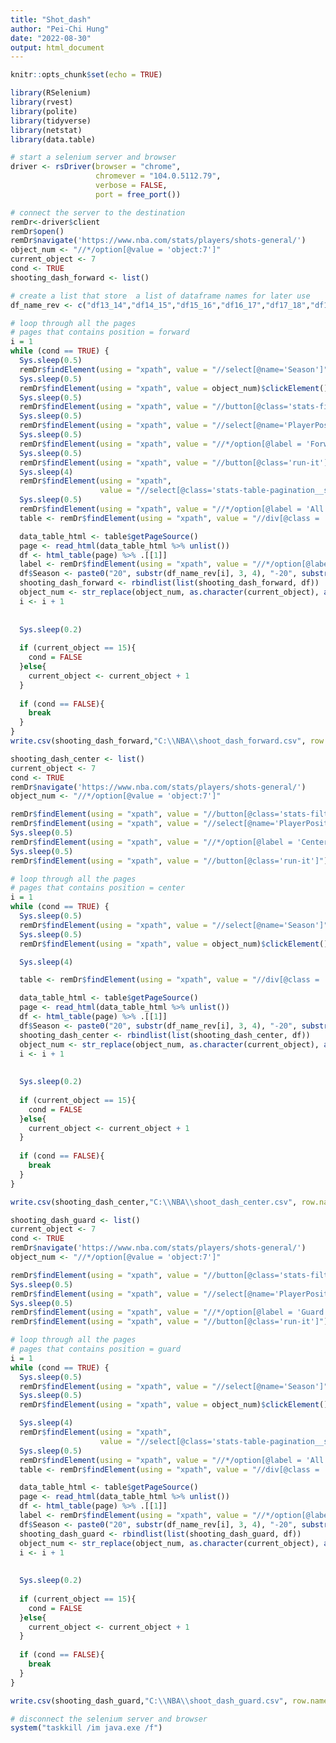 ---
title: "Shot_dash"
author: "Pei-Chi Hung"
date: "2022-08-30"
output: html_document
---

```{r setup, include=FALSE}
knitr::opts_chunk$set(echo = TRUE)
```


```{r}
library(RSelenium)
library(rvest)
library(polite)
library(tidyverse)
library(netstat)
library(data.table)
```

```{r shooting season 2021-2022}
# start a selenium server and browser
driver <- rsDriver(browser = "chrome",
                   chromever = "104.0.5112.79",
                   verbose = FALSE, 
                   port = free_port())

# connect the server to the destination
remDr<-driver$client
remDr$open()
remDr$navigate('https://www.nba.com/stats/players/shots-general/')
object_num <- "//*/option[@value = 'object:7']"
current_object <- 7
cond <- TRUE
shooting_dash_forward <- list()

# create a list that store  a list of dataframe names for later use
df_name_rev <- c("df13_14","df14_15","df15_16","df16_17","df17_18","df18_19","df19_20","df20_21","df21_22") %>% rev()

```

```{r}
# loop through all the pages
# pages that contains position = forward 
i = 1
while (cond == TRUE) {
  Sys.sleep(0.5)
  remDr$findElement(using = "xpath", value = "//select[@name='Season']")$clickElement()
  Sys.sleep(0.5)
  remDr$findElement(using = "xpath", value = object_num)$clickElement()
  Sys.sleep(0.5)
  remDr$findElement(using = "xpath", value = "//button[@class='stats-filters-advanced__toggle']")$clickElement() 
  Sys.sleep(0.5)
  remDr$findElement(using = "xpath", value = "//select[@name='PlayerPosition']")$clickElement()
  Sys.sleep(0.5)
  remDr$findElement(using = "xpath", value = "//*/option[@label = 'Forward']")$clickElement()
  Sys.sleep(0.5)
  remDr$findElement(using = "xpath", value = "//button[@class='run-it']")$clickElement()
  Sys.sleep(4)
  remDr$findElement(using = "xpath", 
                    value = "//select[@class='stats-table-pagination__select ng-pristine ng-untouched ng-valid ng-not-empty']")$clickElement()
  Sys.sleep(0.5)
  remDr$findElement(using = "xpath", value = "//*/option[@label = 'All']")$clickElement()
  table <- remDr$findElement(using = "xpath", value = "//div[@class = 'nba-stat-table__overflow']")

  data_table_html <- table$getPageSource()
  page <- read_html(data_table_html %>% unlist())
  df <- html_table(page) %>% .[[1]]
  label <- remDr$findElement(using = "xpath", value = "//*/option[@label = 'All']")$clickElement()
  df$Season <- paste0("20", substr(df_name_rev[i], 3, 4), "-20", substr(df_name_rev[i], 6, 7)) 
  shooting_dash_forward <- rbindlist(list(shooting_dash_forward, df))
  object_num <- str_replace(object_num, as.character(current_object), as.character(current_object+1))
  i <- i + 1 
  
  
  Sys.sleep(0.2)
  
  if (current_object == 15){
    cond = FALSE
  }else{
    current_object <- current_object + 1
  }
  
  if (cond == FALSE){
    break
  }
}
write.csv(shooting_dash_forward,"C:\\NBA\\shoot_dash_forward.csv", row.names = TRUE)

```

```{r}
shooting_dash_center <- list()
current_object <- 7
cond <- TRUE
remDr$navigate('https://www.nba.com/stats/players/shots-general/')
object_num <- "//*/option[@value = 'object:7']"

remDr$findElement(using = "xpath", value = "//button[@class='stats-filters-advanced__toggle']")$clickElement()
remDr$findElement(using = "xpath", value = "//select[@name='PlayerPosition']")$clickElement()
Sys.sleep(0.5)
remDr$findElement(using = "xpath", value = "//*/option[@label = 'Center']")$clickElement()
Sys.sleep(0.5)
remDr$findElement(using = "xpath", value = "//button[@class='run-it']")$clickElement()

# loop through all the pages
# pages that contains position = center 
i = 1
while (cond == TRUE) {
  Sys.sleep(0.5)
  remDr$findElement(using = "xpath", value = "//select[@name='Season']")$clickElement()
  Sys.sleep(0.5)
  remDr$findElement(using = "xpath", value = object_num)$clickElement()

  Sys.sleep(4)

  table <- remDr$findElement(using = "xpath", value = "//div[@class = 'nba-stat-table']")

  data_table_html <- table$getPageSource()
  page <- read_html(data_table_html %>% unlist())
  df <- html_table(page) %>% .[[1]]
  df$Season <- paste0("20", substr(df_name_rev[i], 3, 4), "-20", substr(df_name_rev[i], 6, 7)) 
  shooting_dash_center <- rbindlist(list(shooting_dash_center, df))
  object_num <- str_replace(object_num, as.character(current_object), as.character(current_object+1))
  i <- i + 1 
  
  
  Sys.sleep(0.2)
  
  if (current_object == 15){
    cond = FALSE
  }else{
    current_object <- current_object + 1
  }
  
  if (cond == FALSE){
    break
  }
}

write.csv(shooting_dash_center,"C:\\NBA\\shoot_dash_center.csv", row.names = TRUE)

```

```{r}
shooting_dash_guard <- list()
current_object <- 7
cond <- TRUE
remDr$navigate('https://www.nba.com/stats/players/shots-general/')
object_num <- "//*/option[@value = 'object:7']"

remDr$findElement(using = "xpath", value = "//button[@class='stats-filters-advanced__toggle']")$clickElement()
Sys.sleep(0.5)
remDr$findElement(using = "xpath", value = "//select[@name='PlayerPosition']")$clickElement()
Sys.sleep(0.5)
remDr$findElement(using = "xpath", value = "//*/option[@label = 'Guard']")$clickElement()
remDr$findElement(using = "xpath", value = "//button[@class='run-it']")$clickElement()

# loop through all the pages
# pages that contains position = guard 
i = 1
while (cond == TRUE) {
  Sys.sleep(0.5)
  remDr$findElement(using = "xpath", value = "//select[@name='Season']")$clickElement()
  Sys.sleep(0.5)
  remDr$findElement(using = "xpath", value = object_num)$clickElement()

  Sys.sleep(4)
  remDr$findElement(using = "xpath", 
                    value = "//select[@class='stats-table-pagination__select ng-pristine ng-untouched ng-valid ng-not-empty']")$clickElement()
  Sys.sleep(0.5)
  remDr$findElement(using = "xpath", value = "//*/option[@label = 'All']")$clickElement()
  table <- remDr$findElement(using = "xpath", value = "//div[@class = 'nba-stat-table__overflow']")

  data_table_html <- table$getPageSource()
  page <- read_html(data_table_html %>% unlist())
  df <- html_table(page) %>% .[[1]]
  label <- remDr$findElement(using = "xpath", value = "//*/option[@label = 'All']")$clickElement()
  df$Season <- paste0("20", substr(df_name_rev[i], 3, 4), "-20", substr(df_name_rev[i], 6, 7)) 
  shooting_dash_guard <- rbindlist(list(shooting_dash_guard, df))
  object_num <- str_replace(object_num, as.character(current_object), as.character(current_object+1))
  i <- i + 1 
  
  
  Sys.sleep(0.2)
  
  if (current_object == 15){
    cond = FALSE
  }else{
    current_object <- current_object + 1
  }
  
  if (cond == FALSE){
    break
  }
}

write.csv(shooting_dash_guard,"C:\\NBA\\shoot_dash_guard.csv", row.names = TRUE)

# disconnect the selenium server and browser 
system("taskkill /im java.exe /f")
```

